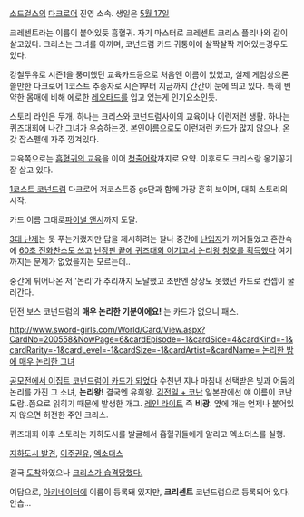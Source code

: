 [[소드걸스]]의 [[다크로어]] 진영 소속. 생일은 [[5월 17일]]

크레센트라는 이름이 붙어있듯 흡혈귀. 자기 마스터로 크레센트 크리스 플리나와 같이 살고있다. 크리스는 그녀를 아끼며, 코넌드럼 카드 귀퉁이에 살짝살짝 끼어있는경우도 있다.

강철두유로 시즌1을 풍미했던 교육카드등으로 처음엔 이름이 있었고, 실제 게임상으론 쓸만한 다크로어 1코스트 추종자로 시즌1부터 지금까지 간간이 눈에 띄고 있다. 특히 빈약한 몸매에 비해 에로한 [[레오타드]]를 입고 있는게 인기요소인듯.

스토리 라인은 두개. 하나는 크리스와 코넌드럼사이의 교육이나 이런저런 생활. 하나는 퀴즈대회에 나간 그녀가 우승하는것. 본인이름으로도 이런저런 카드가 많지 않으나, 온갖 잡스펠에 자주 낑겨있다.

교육쪽으로는 [http://www.sword-girls.com/World/Card/View.aspx?CardNo=200067&NowPage=24&cardEpisode=-1&cardSide=4&cardKind=-1&cardRarity=-1&cardLevel=-1&cardSize=-1&cardArtist=&cardName= 흡혈귀의 교육]을 이어 [http://www.sword-girls.com/World/Card/View.aspx?CardNo=200135&NowPage=20&cardEpisode=-1&cardSide=4&cardKind=-1&cardRarity=-1&cardLevel=-1&cardSize=-1&cardArtist=&cardName= 청출어람]까지로 요약. 이후로도 크리스랑 옹기꽁기 잘 살고 있다.

[http://www.sword-girls.com/World/Card/View.aspx?CardNo=300055&NowPage=1&cardEpisode=-1&cardSide=-1&cardKind=-1&cardRarity=-1&cardLevel=-1&cardSize=-1&cardArtist=&cardName=%C4%DA%B3%CD%B5%E5%B7%B3 1코스트 코넌드럼] 다크로어 저코스트중 gs단과 함께 가장 흔히 보이며, 대회 스토리의 시작.

카드 이름 그대로[http://www.sword-girls.com/World/Card/View.aspx?CardNo=200111&NowPage=1&cardEpisode=-1&cardSide=-1&cardKind=-1&cardRarity=-1&cardLevel=-1&cardSize=-1&cardArtist=&cardName=%C6%C4%C0%CC%B3%CE 파이널 앤서]까지 도달.

[http://www.sword-girls.com/World/Card/View.aspx?CardNo=200109&NowPage=1&cardEpisode=-1&cardSide=-1&cardKind=-1&cardRarity=-1&cardLevel=-1&cardSize=-1&cardArtist=&cardName=%B3%AD%C1%A6 3대 난제]는 못 푸는거랬지만 답을 제시하려는 찰나 중간에 [http://www.sword-girls.com/World/Card/View.aspx?CardNo=200164&NowPage=4&cardEpisode=5&cardSide=-1&cardKind=-1&cardRarity=-1&cardLevel=-1&cardSize=-1&cardArtist=&cardName= 난입자]가 끼어들었고 혼란속에 [http://www.sword-girls.com/World/Card/View.aspx?CardNo=200379&NowPage=12&cardEpisode=-1&cardSide=4&cardKind=-1&cardRarity=-1&cardLevel=-1&cardSize=-1&cardArtist=&cardName= 60초 전화찬스도 쓰고] [http://www.sword-girls.com/World/Card/View.aspx?CardNo=300442&NowPage=1&cardEpisode=-1&cardSide=-1&cardKind=-1&cardRarity=-1&cardLevel=-1&cardSize=-1&cardArtist=&cardName=%C4%DA%B3%CD%B5%E5%B7%B3 난장판 끝에 퀴즈대회 이기고서 논리왕 칭호를 획득했다] 여기까지는 문제가 없었을지는 모르는데..

중간에 튀어나온 저 '논리'가 추리까지 도달했고 초반엔 상상도 못했던 카드로 컨셉이 굴러간다.

던전 보스 코넌드럼의 '''매우 논리한 기분이에요!''' 는 카드가 없으니 패스.

[[http://www.sword-girls.com/World/Card/View.aspx?CardNo=200558&NowPage=6&cardEpisode=-1&cardSide=4&cardKind=-1&cardRarity=-1&cardLevel=-1&cardSize=-1&cardArtist=&cardName= 논리한 밤에 매우 논리한 그녀]]

[http://www.sword-girls.com/World/Card/View.aspx?CardNo=300720&NowPage=1&cardEpisode=-1&cardSide=-1&cardKind=-1&cardRarity=-1&cardLevel=-1&cardSize=-1&cardArtist=&cardName=%C4%DA%B3%CD%B5%E5%B7%B3 공모전에서 이집트 코넌드럼이 카드가 되었다] 수천년 지나 마침내 선택받은 빛과 어둠의 논리를 가진 그 소녀, '''논리왕!''' 결국엔 유희왕.
[http://www.sword-girls.com/World/Card/View.aspx?CardNo=200627&NowPage=3&cardEpisode=-1&cardSide=4&cardKind=-1&cardRarity=-1&cardLevel=-1&cardSize=-1&cardArtist=&cardName= 김전일 + 코난] 일본판에선 얘 이름이 코난도람..쯤으로 읽히기 때문에 발생한 개그.
[http://www.sword-girls.com/World/Card/View.aspx?CardNo=200688&NowPage=1&cardEpisode=-1&cardSide=4&cardKind=-1&cardRarity=-1&cardLevel=-1&cardSize=-1&cardArtist=&cardName= 레인 라이트] 즉 '''비광'''. 옆에 개는 언제나 붙어있지 않으면 허전한 주인 크리스.

퀴즈대회 이후 스토리는 지하도시를 발굴해서 흡혈귀들에게 알리고 엑소더스를 실행.

[http://www.sword-girls.com/World/Card/View.aspx?CardNo=200410&NowPage=11&cardEpisode=-1&cardSide=4&cardKind=-1&cardRarity=-1&cardLevel=-1&cardSize=-1&cardArtist=&cardName= 지하도시 발견], [http://www.sword-girls.com/World/Card/View.aspx?CardNo=200583&NowPage=5&cardEpisode=-1&cardSide=4&cardKind=-1&cardRarity=-1&cardLevel=-1&cardSize=-1&cardArtist=&cardName= 이주권유], [http://www.sword-girls.com/World/Card/View.aspx?CardNo=200653&NowPage=2&cardEpisode=-1&cardSide=4&cardKind=-1&cardRarity=-1&cardLevel=-1&cardSize=-1&cardArtist=&cardName= 엑소더스]

결국 [http://www.sword-girls.co.kr/World/Card/View.aspx?CardNo=200702&NowPage=27&cardEpisode=-1&cardSide=-1&cardKind=-1&cardRarity=-1&cardLevel=-1&cardSize=-1&cardArtist=&cardName= 도착]하였으나 [http://www.sword-girls.co.kr/World/Card/View.aspx?CardNo=200612&NowPage=1&cardEpisode=-1&cardSide=-1&cardKind=-1&cardRarity=-1&cardLevel=-1&cardSize=-1&cardArtist=&cardName=습격 크리스가 습격당했다.]

여담으로, [[아키네이터]]에 이름이 등록돼 있지만, '''크리센트''' 코넌드럼으로 등록되어 있다. 안습...
